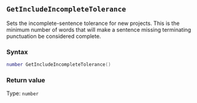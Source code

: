 ::: {.minipage data-latex="{\textwidth}"}
## `GetIncludeIncompleteTolerance`

Sets the incomplete-sentence tolerance for new projects. This is the minimum number of words that will make a sentence missing terminating punctuation be considered complete.

### Syntax {-}

``` .lua
number GetIncludeIncompleteTolerance()
```

### Return value {-}

Type: `number`
:::
